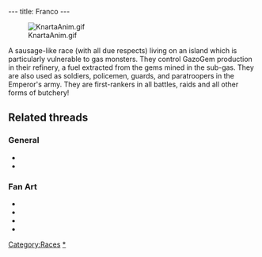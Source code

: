 ---
title: Franco
---

[[Image:KnartaAnim.gif|right]]

{{Quote|
Quote=Franco representative. The Francos live on the island of the Francos, (what a surprise!), which is enshrouded by the gas swarming with monsters. The Francos refine the gems extracted in the under-gas, and turn them into gazogem, usable by all the vehicles of Zeelich.|
Character=A plaque at [[Dark Monk's temple]]}}

A sausage-like race (with all due respects) living on an island which is particularly vulnerable to gas monsters. They control GazoGem production in their refinery, a fuel extracted from the gems mined in the sub-gas. They are also used as soldiers, policemen, guards, and paratroopers in the Emperor's army. They are first-rankers in all battles, raids and all other forms of butchery!

==Related threads==
===General===
* {{thread|id=9844|title=Canabalism}}
* {{thread|id=2421|title=Bet you never noticed this!!!}}

===Fan Art===
* {{post|id=267063|title=3D Franco guard and Wannie}}
* {{post|id=228419|title=My first 3d animation!!!}}
* {{post|id=72452|title=Lba3}}
* {{thread|id=4359|title=Sausage....nam nam...}}

{{stub}}

[[Category:Races]]
[[Category:Francos|*]]